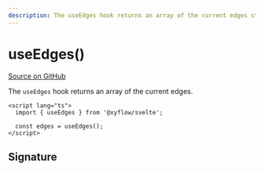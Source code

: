 ```yaml
---
description: The useEdges hook returns an array of the current edges store.
---
```


# useEdges()

[Source on GitHub](https://github.com/xyflow/xyflow/blob/main/packages/svelte/src/lib/hooks/useNodesEdges.ts/#L8)

The `useEdges` hook returns an array of the current edges.

```svelte
<script lang="ts">
  import { useEdges } from '@xyflow/svelte';

  const edges = useEdges();
</script>
```

## Signature

<APIDocs functionName="useEdges" />
